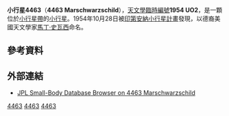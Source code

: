{{Infobox planet 
| minorplanet = yes 
| width = 25em 
| bgcolour = #FFFFC0 
| apsis = 
| name = Marschwarzschild
| symbol = 
| image = 
| caption = 
| discovery = yes 
| discovery_ref = 
| discoverer = [[印第安納小行星計畫|印第安納小行星計畫]]
| discovery_site = [[美國|美國]][[印第安納州|印第安納州]][[布魯克林_(印第安納州)|布魯克林]][[哥德林克天文台|哥德林克天文台]]
| discovered = 1954年10月28日
| designations = yes
| mp_name = 4463
| alt_names = 1954 UO2
| named_after = [[馬丁·史瓦西|馬丁·史瓦西]]
| mp_category = 
| orbit_ref = 
| epoch = May 14, 2008
| aphelion = 3.7630457
| perihelion = 2.6039791
| semimajor = 
| eccentricity = 0.1820421
| period = 2074.7140252
| avg_speed = 
| inclination = 1.83601
| asc_node = 157.98579
| mean_anomaly = 137.20973
| arg_peri = 253.14151
| satellites = 
| physical_characteristics = yes 
| dimensions = 
| mass = 
| density = 
| surface_grav = 
| escape_velocity = 
| sidereal_day = 
| axial_tilt = 
| pole_ecliptic_lat = 
| pole_ecliptic_lon = 
| albedo = 
| temperatures= 
| temp_name1 = 
| mean_temp_1 = 
| max_temp_1 = 
| temp_name2 = 
| max_temp_2 = 
| spectral_type = 
| abs_magnitude = 12.8
}}
'''小行星4463'''（'''4463 Marschwarzschild'''），[[天文學臨時編號|天文學臨時編號]]'''1954 UO2'''，是一顆位於[[小行星帶|小行星帶]]的[[小行星|小行星]]。1954年10月28日被[[印第安納小行星計畫|印第安納小行星計畫]]發現，以德裔美國天文學家[[馬丁·史瓦西|馬丁·史瓦西]]命名。

==參考資料==
{{Reflist}}

==外部連結 ==
*[http://ssd.jpl.nasa.gov/sbdb.cgi?sstr=4463+Marschwarzschild JPL Small-Body Database Browser on 4463 Marschwarzschild]

{{Minor Planet Number|[[小行星4462|4462 Vaughan]]|[[小行星4464|4464 Vulcano]]}}

{{DEFAULTSORT:Marschwarzschild}}
[[Category:小行星带天体|4463]]
[[Category:以人名命名的小行星|4463]]
[[Category:1954年發現的小行星|4463]]

{{beltasteroid-stub}}